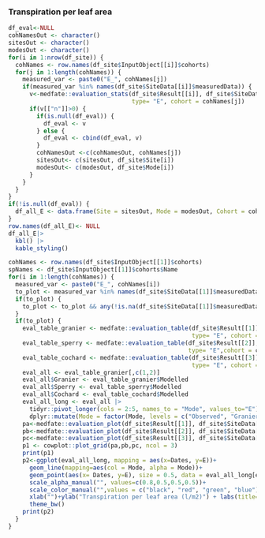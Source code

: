 ### Transpiration per leaf area

```r
df_eval<-NULL
cohNamesOut <- character()
sitesOut <- character()
modesOut <- character()
for(i in 1:nrow(df_site)) {
  cohNames <- row.names(df_site$InputObject[[i]]$cohorts)
  for(j in 1:length(cohNames)) {
    measured_var <- paste0("E_", cohNames[j])
    if(measured_var %in% names(df_site$SiteData[[i]]$measuredData)) {
      v<-medfate::evaluation_stats(df_site$Result[[i]], df_site$SiteData[[i]]$measuredData,
                                   type= "E", cohort = cohNames[j])
      if(v[["n"]]>0) {
        if(is.null(df_eval)) {
          df_eval <- v
        } else {
          df_eval <- cbind(df_eval, v)
        }
        cohNamesOut <-c(cohNamesOut, cohNames[j])
        sitesOut<- c(sitesOut, df_site$Site[i])
        modesOut<- c(modesOut, df_site$Mode[i])
      }
    }
  }
}
if(!is.null(df_eval)) {
  df_all_E <- data.frame(Site = sitesOut, Mode = modesOut, Cohort = cohNamesOut, t(df_eval))
}
row.names(df_all_E)<- NULL
df_all_E|> 
  kbl() |>
  kable_styling()
```


```r
cohNames <- row.names(df_site$InputObject[[1]]$cohorts)
spNames <- df_site$InputObject[[1]]$cohorts$Name
for(i in 1:length(cohNames)) {
  measured_var <- paste0("E_", cohNames[i])
  to_plot <- measured_var %in% names(df_site$SiteData[[1]]$measuredData)
  if(to_plot) {
    to_plot <- to_plot && any(!is.na(df_site$SiteData[[1]]$measuredData[[measured_var]]))
  }
  if(to_plot) {
    eval_table_granier <- medfate::evaluation_table(df_site$Result[[1]], df_site$SiteData[[1]]$measuredData, 
                                                    type= "E", cohort = cohNames[i])
    eval_table_sperry <- medfate::evaluation_table(df_site$Result[[2]], df_site$SiteData[[2]]$measuredData, 
                                                   type= "E",cohort = cohNames[i])
    eval_table_cochard <- medfate::evaluation_table(df_site$Result[[3]], df_site$SiteData[[3]]$measuredData, 
                                                    type= "E", cohort = cohNames[i])
    eval_all <- eval_table_granier[,c(1,2)]
    eval_all$Granier <- eval_table_granier$Modelled
    eval_all$Sperry <- eval_table_sperry$Modelled
    eval_all$Cochard <- eval_table_cochard$Modelled
    eval_all_long <- eval_all |>
      tidyr::pivot_longer(cols = 2:5, names_to = "Mode", values_to="E") |>
      dplyr::mutate(Mode = factor(Mode, levels = c("Observed", "Granier", "Sperry", "Cochard")))
    pa<-medfate::evaluation_plot(df_site$Result[[1]], df_site$SiteData[[1]]$measuredData, type= "E", plotType = "scatter", cohort = cohNames[i])+labs(subtitle="Granier")+xlab("Modelled E (l/m2)")+ylab("Observed E (l/m2)")
    pb<-medfate::evaluation_plot(df_site$Result[[2]], df_site$SiteData[[2]]$measuredData, type= "E", plotType = "scatter", cohort = cohNames[i])+labs(subtitle="Sperry", title="")+xlab("Modelled E (l/m2)")+ylab("Observed E (l/m2)")
    pc<-medfate::evaluation_plot(df_site$Result[[3]], df_site$SiteData[[3]]$measuredData, type= "E", plotType = "scatter", cohort = cohNames[i])+labs(subtitle="Cochard", title="")+xlab("Modelled E (l/m2)")+ylab("Observed E (l/m2)")
    p1 <- cowplot::plot_grid(pa,pb,pc, ncol = 3)
    print(p1)
    p2<-ggplot(eval_all_long, mapping = aes(x=Dates, y=E))+
      geom_line(mapping=aes(col = Mode, alpha = Mode))+
      geom_point(aes(x= Dates, y=E), size = 0.5, data = eval_all_long[eval_all_long$Mode=="Observed",])+
      scale_alpha_manual("", values=c(0.8,0.5,0.5,0.5))+
      scale_color_manual("",values = c("black", "red", "green", "blue"))+
      xlab("")+ylab("Transpiration per leaf area (l/m2)") + labs(title="")+
      theme_bw()
    print(p2)
  }
}
```
